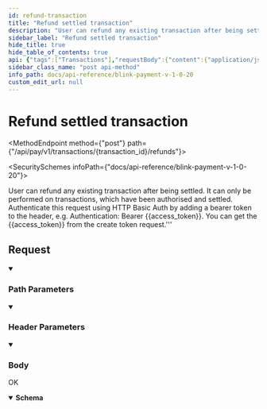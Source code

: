 ```yaml
---
id: refund-transaction
title: "Refund settled transaction"
description: "User can refund any existing transaction after being settled. It can only be performed on transactions, which have been authorised and settled. Authenticate this request using HTTP Basic Auth by adding a bearer token to the header, e.g. Authentication: Bearer {{access_token}}. You can get the {{access_token}} from the create token request.'''"
sidebar_label: "Refund settled transaction"
hide_title: true
hide_table_of_contents: true
api: {"tags":["Transactions"],"requestBody":{"content":{"application/json":{"schema":{"type":"object","x-examples":{"Example 1":{"partial_refund":true,"amount":1.01,"reference":"refund note"}},"properties":{"partial_refund":{"type":"boolean","description":"If the transaction is a partial refund, then it set to be true. Default value is false.","default":false},"amount":{"type":"number","description":"Amount is required if it’s a partial refund. The amount must not be greater than the original received amount minus any already refunded amount."},"reference":{"type":"string","description":"Amount is required if it’s a partial refund. The amount must not be greater than the original received amount minus any already refunded amount."}},"required":["partial_refund"]},"examples":{"Example 1":{"value":{"partial_refund":true,"amount":1.01,"reference":"refund note"}}}}}},"parameters":[{"name":"Authorization","in":"header","schema":{"type":"string"},"example":"Bearer {{access_token}}","description":"Bearer eyJ0eXAiOiJKV1QiLCJhbG..."},{"name":"transaction_id","in":"path","description":"The id of the transaction","schema":{"type":"string"},"required":true},{"schema":{"type":"string"},"in":"header","name":"Content-Type","description":"application/json"}],"responses":{"200":{"description":"OK","headers":{},"content":{"application/json":{"schema":{"type":"object","properties":{"success":{"type":"boolean"},"message":{"type":"string"},"amount":{"type":"integer"},"reference":{"type":"string"},"transaction_id":{"type":"string"}},"x-examples":{"Example 1":{"success":true,"message":"Refunded successfully","amount":"1.01","reference":"refund note","transaction_id":"BL-2349AGB"}}},"example":{"success":true,"message":"Refunded successfully","amount":1,"reference":"Refund settled transaction at 07-09-23 10:05:35","transaction_id":"BL-63U4P14ZR5"}}}}},"operationId":"refund-transaction","description":"User can refund any existing transaction after being settled. It can only be performed on transactions, which have been authorised and settled. Authenticate this request using HTTP Basic Auth by adding a bearer token to the header, e.g. Authentication: Bearer {{access_token}}. You can get the {{access_token}} from the create token request.'''\n","method":"post","path":"/api/pay/v1/transactions/{transaction_id}/refunds","servers":[{"url":"https://secure.blinkpayment.co.uk"},{"url":"https://gateway2.blinkpayment.co.uk"}],"jsonRequestBodyExample":{"partial_refund":false,"amount":0,"reference":"string"},"info":{"title":"Blink Payment v1.0.20","description":"Blink Payment API Docs","version":"1.0.0","contact":{"name":"Blink Payment","email":"developers@blinkpayment.co.uk","url":"blinkpayment.co.uk"},"license":{"name":"MIT License","url":"https://opensource.org/licenses/MIT"}},"postman":{"name":"Refund settled transaction","description":{"content":"User can refund any existing transaction after being settled. It can only be performed on transactions, which have been authorised and settled. Authenticate this request using HTTP Basic Auth by adding a bearer token to the header, e.g. Authentication: Bearer {{access_token}}. You can get the {{access_token}} from the create token request.'''\n","type":"text/plain"},"url":{"path":["api","pay","v1","transactions",":transaction_id","refunds"],"host":["{{baseUrl}}"],"query":[],"variable":[{"disabled":false,"description":{"content":"(Required) The id of the transaction","type":"text/plain"},"type":"any","value":"","key":"transaction_id"}]},"header":[{"key":"Content-Type","value":"application/json"},{"key":"Accept","value":"application/json"}],"method":"POST","body":{"mode":"raw","raw":"\"\"","options":{"raw":{"language":"json"}}}}}
sidebar_class_name: "post api-method"
info_path: docs/api-reference/blink-payment-v-1-0-20
custom_edit_url: null
---
```



<h1 className={"openapi__heading"}>Refund settled transaction</h1>

<MethodEndpoint method={"post"} path={"/api/pay/v1/transactions/{transaction_id}/refunds"}></MethodEndpoint>

<SecuritySchemes infoPath={"docs/api-reference/blink-payment-v-1-0-20"}></SecuritySchemes>



User can refund any existing transaction after being settled. It can only be performed on transactions, which have been authorised and settled. Authenticate this request using HTTP Basic Auth by adding a bearer token to the header, e.g. Authentication: Bearer {{access_token}}. You can get the {{access_token}} from the create token request.'''


## Request

<details style={{"marginBottom":"1rem"}} className={"openapi-markdown__details"} data-collapsed={false} open={true}><summary style={{}}><h3 className={"openapi-markdown__details-summary-header-params"}>Path Parameters</h3></summary><div><ul><ParamsItem className={"paramsItem"} param={{"name":"transaction_id","in":"path","description":"The id of the transaction","schema":{"type":"string"},"required":true}}></ParamsItem></ul></div></details><details style={{"marginBottom":"1rem"}} className={"openapi-markdown__details"} data-collapsed={false} open={true}><summary style={{}}><h3 className={"openapi-markdown__details-summary-header-params"}>Header Parameters</h3></summary><div><ul><ParamsItem className={"paramsItem"} param={{"name":"Authorization","in":"header","schema":{"type":"string"},"example":"Bearer {{access_token}}","description":"Bearer eyJ0eXAiOiJKV1QiLCJhbG..."}}></ParamsItem><ParamsItem className={"paramsItem"} param={{"schema":{"type":"string"},"in":"header","name":"Content-Type","description":"application/json"}}></ParamsItem></ul></div></details><MimeTabs className={"openapi-tabs__mime"}><TabItem label={"application/json"} value={"application/json-schema"}><details style={{}} className={"openapi-markdown__details mime"} data-collapsed={false} open={true}><summary style={{}} className={"openapi-markdown__details-summary-mime"}><h3 className={"openapi-markdown__details-summary-header-body"}>Body</h3></summary><div style={{"textAlign":"left","marginLeft":"1rem"}}></div><ul style={{"marginLeft":"1rem"}}><SchemaItem collapsible={false} name={"partial_refund"} required={true} schemaName={"boolean"} qualifierMessage={undefined} schema={{"type":"boolean","description":"If the transaction is a partial refund, then it set to be true. Default value is false.","default":false}}></SchemaItem><SchemaItem collapsible={false} name={"amount"} required={false} schemaName={"number"} qualifierMessage={undefined} schema={{"type":"number","description":"Amount is required if it’s a partial refund. The amount must not be greater than the original received amount minus any already refunded amount."}}></SchemaItem><SchemaItem collapsible={false} name={"reference"} required={false} schemaName={"string"} qualifierMessage={undefined} schema={{"type":"string","description":"Amount is required if it’s a partial refund. The amount must not be greater than the original received amount minus any already refunded amount."}}></SchemaItem></ul></details></TabItem></MimeTabs><div><div><ApiTabs><TabItem label={"200"} value={"200"}><div>

OK

</div><div><MimeTabs className={"openapi-tabs__mime"} schemaType={"response"}><TabItem label={"application/json"} value={"application/json"}><SchemaTabs className={"openapi-tabs__schema"}><TabItem label={"Schema"} value={"Schema"}><details style={{}} className={"openapi-markdown__details response"} data-collapsed={false} open={true}><summary style={{}} className={"openapi-markdown__details-summary-response"}><strong>Schema</strong></summary><div style={{"textAlign":"left","marginLeft":"1rem"}}></div><ul style={{"marginLeft":"1rem"}}><SchemaItem collapsible={false} name={"success"} required={false} schemaName={"boolean"} qualifierMessage={undefined} schema={{"type":"boolean"}}></SchemaItem><SchemaItem collapsible={false} name={"message"} required={false} schemaName={"string"} qualifierMessage={undefined} schema={{"type":"string"}}></SchemaItem><SchemaItem collapsible={false} name={"amount"} required={false} schemaName={"integer"} qualifierMessage={undefined} schema={{"type":"integer"}}></SchemaItem><SchemaItem collapsible={false} name={"reference"} required={false} schemaName={"string"} qualifierMessage={undefined} schema={{"type":"string"}}></SchemaItem><SchemaItem collapsible={false} name={"transaction_id"} required={false} schemaName={"string"} qualifierMessage={undefined} schema={{"type":"string"}}></SchemaItem></ul></details></TabItem><TabItem label={"Example (from schema)"} value={"Example (from schema)"}><ResponseSamples responseExample={"{\n  \"success\": true,\n  \"message\": \"string\",\n  \"amount\": 0,\n  \"reference\": \"string\",\n  \"transaction_id\": \"string\"\n}"} language={"json"}></ResponseSamples></TabItem><TabItem label={"Example"} value={"Example"}><ResponseSamples responseExample={"{\n  \"success\": true,\n  \"message\": \"Refunded successfully\",\n  \"amount\": 1,\n  \"reference\": \"Refund settled transaction at 07-09-23 10:05:35\",\n  \"transaction_id\": \"BL-63U4P14ZR5\"\n}"} language={"json"}></ResponseSamples></TabItem></SchemaTabs></TabItem></MimeTabs></div></TabItem></ApiTabs></div></div>
      